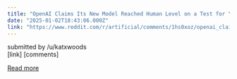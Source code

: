 ```yaml
---
title: "OpenAI Claims Its New Model Reached Human Level on a Test for \"General Intelligence\". What Does That Mean?"
date: "2025-01-02T18:43:06.000Z"
link: "https://www.reddit.com/r/artificial/comments/1hs0xoz/openai_claims_its_new_model_reached_human_level/"
---
```


submitted by    /u/katxwoods  
 [link]   [comments]

[Read more](https://www.reddit.com/r/artificial/comments/1hs0xoz/openai_claims_its_new_model_reached_human_level/)
